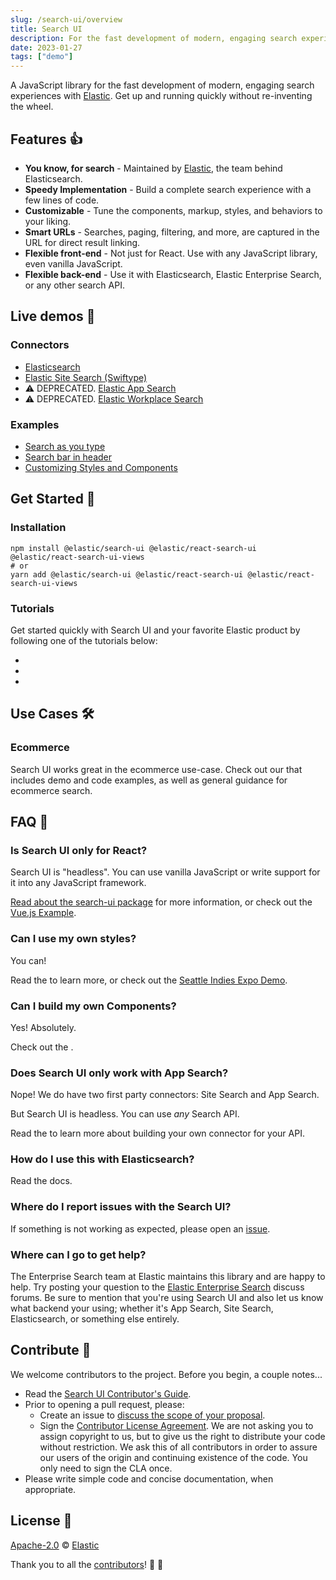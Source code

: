 ```yaml
---
slug: /search-ui/overview
title: Search UI
description: For the fast development of modern, engaging search experiences. 🎉
date: 2023-01-27
tags: ["demo"]
---
```


A JavaScript library for the fast development of modern, engaging search experiences with [Elastic](https://www.elastic.co/). Get up and running quickly without re-inventing the wheel.

## Features 👍

- **You know, for search** - Maintained by [Elastic](https://elastic.co), the team behind Elasticsearch.
- **Speedy Implementation** - Build a complete search experience with a few lines of code.
- **Customizable** - Tune the components, markup, styles, and behaviors to your liking.
- **Smart URLs** - Searches, paging, filtering, and more, are captured in the URL for direct result linking.
- **Flexible front-end** - Not just for React. Use with any JavaScript library, even vanilla JavaScript.
- **Flexible back-end** - Use it with Elasticsearch, Elastic Enterprise Search, or any other search API.

## Live demos 👀

### Connectors

- [Elasticsearch](https://codesandbox.io/s/github/elastic/search-ui/tree/main/examples/sandbox?from-embed=&initialpath=/elasticsearch&file=/src/pages/elasticsearch/index.js)
- [Elastic Site Search (Swiftype)](https://codesandbox.io/s/github/elastic/search-ui/tree/main/examples/sandbox?from-embed=&initialpath=/site-search&file=/src/pages/site-search/index.js)
- ⚠️ DEPRECATED. [Elastic App Search](https://codesandbox.io/s/github/elastic/search-ui/tree/main/examples/sandbox?from-embed=&initialpath=/app-search&file=/src/pages/app-search/index.js)
- ⚠️ DEPRECATED. [Elastic Workplace Search](https://codesandbox.io/s/github/elastic/search-ui/tree/main/examples/sandbox?from-embed=&initialpath=/workplace-search&file=/src/pages/workplace-search/index.js)

### Examples

- [Search as you type](https://codesandbox.io/s/github/elastic/search-ui/tree/main/examples/sandbox?from-embed=&initialpath=/search-as-you-type&file=/src/pages/search-as-you-type/index.js)
- [Search bar in header](https://codesandbox.io/s/github/elastic/search-ui/tree/main/examples/sandbox?from-embed=&initialpath=/search-bar-in-header&file=/src/pages/search-bar-in-header/index.js)
- [Customizing Styles and Components](https://codesandbox.io/s/github/elastic/search-ui/tree/main/examples/sandbox?from-embed=&initialpath=/customizing-styles-and-html&file=/src/pages/customizing-styles-and-html/index.js)

## Get Started 🌟

### Installation

```
npm install @elastic/search-ui @elastic/react-search-ui @elastic/react-search-ui-views
# or
yarn add @elastic/search-ui @elastic/react-search-ui @elastic/react-search-ui-views
```

### Tutorials

Get started quickly with Search UI and your favorite Elastic product by following one of the tutorials below:

- <DocLink slug="/search-ui/tutorials/elasticsearch" text="Elasticsearch" />
- <DocLink
    slug="/search-ui/tutorials/app-search"
    text="Elastic App Search (⚠️ DEPRECATED)"
  />
- <DocLink
    slug="/search-ui/tutorials/workplace-search"
    text="Elastic Workplace Search (⚠️ DEPRECATED)"
  />

## Use Cases 🛠️

### Ecommerce

Search UI works great in the ecommerce use-case. Check out our <DocLink slug="/search-ui/solutions/ecommerce" text="ecommerce guide" /> that includes demo and code examples, as well as general guidance for ecommerce search.

## FAQ 🔮

### Is Search UI only for React?

Search UI is "headless". You can use vanilla JavaScript or write support for it into any JavaScript framework.

[Read about the search-ui package](https://github.com/elastic/search-ui/tree/main/packages/search-ui) for more information, or check out the [Vue.js Example](https://github.com/elastic/vue-search-ui-demo).

### Can I use my own styles?

You can!

Read the <DocLink slug="/search-ui/guides/customizing-styles-and-html" text="Custom Styles and Layout Guide" /> to learn more, or check out the [Seattle Indies Expo Demo](https://github.com/elastic/seattle-indies-expo-search).

### Can I build my own Components?

Yes! Absolutely.

Check out the <DocLink slug="/search-ui/guides/creating-your-own-components" text="Build Your Own Component Guide" />.

### Does Search UI only work with App Search?

Nope! We do have two first party connectors: Site Search and App Search.

But Search UI is headless. You can use _any_ Search API.

Read the <DocLink slug="/search-ui/guides/building-a-custom-connector" /> to learn more about building your own connector for your API.

### How do I use this with Elasticsearch?

Read the <DocLink slug="/search-ui/api/connectors/elasticsearch" text="Elasticsearch Connector" /> docs.

### Where do I report issues with the Search UI?

If something is not working as expected, please open an [issue](https://github.com/elastic/search-ui/issues/new).

### Where can I go to get help?

The Enterprise Search team at Elastic maintains this library and are happy to help. Try posting your question to the [Elastic Enterprise Search](https://discuss.elastic.co/c/enterprise-search/84) discuss forums. Be sure to mention that you're using Search UI and also let us know what backend your using; whether it's App Search, Site Search, Elasticsearch, or something else entirely.

## Contribute 🚀

We welcome contributors to the project. Before you begin, a couple notes...

- Read the [Search UI Contributor's Guide](https://github.com/elastic/search-ui/blob/main/CONTRIBUTING.md).
- Prior to opening a pull request, please:
  - Create an issue to [discuss the scope of your proposal](https://github.com/elastic/search-ui/issues).
  - Sign the [Contributor License Agreement](https://www.elastic.co/contributor-agreement/). We are not asking you to assign copyright to us, but to give us the right to distribute your code without restriction. We ask this of all contributors in order to assure our users of the origin and continuing existence of the code. You only need to sign the CLA once.
- Please write simple code and concise documentation, when appropriate.

## License 📗

[Apache-2.0](https://github.com/elastic/search-ui/blob/main/LICENSE.txt) © [Elastic](https://github.com/elastic)

Thank you to all the [contributors](https://github.com/elastic/search-ui/graphs/contributors)! 🙏 🙏

<div
  className="docs-migration-test"
  data-comment="This element is safe to delete for any future contributor. Used for testing only"
/>
